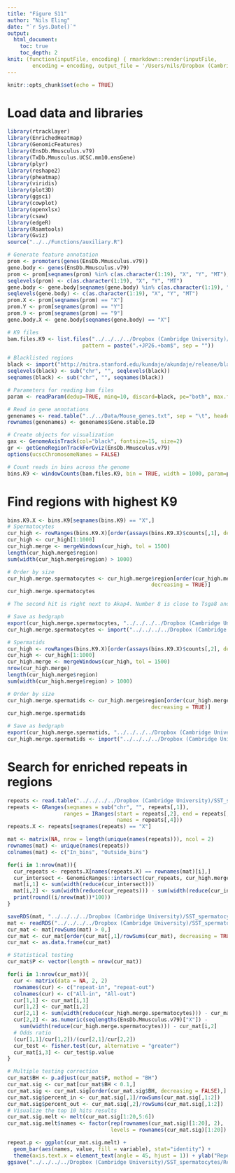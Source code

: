 ```yaml
---
title: "Figure S11"
author: "Nils Eling"
date: "`r Sys.Date()`"
output: 
  html_document:
    toc: true
    toc_depth: 2
knit: (function(inputFile, encoding) { rmarkdown::render(inputFile, 
        encoding = encoding, output_file = '/Users/nils/Dropbox (Cambridge University)/SST_spermatocytes/Analysis/Figures/Fig_S11.html') })
---
```


```r
knitr::opts_chunk$set(echo = TRUE)
```

# Load data and libraries

```r
library(rtracklayer)
library(EnrichedHeatmap)
library(GenomicFeatures)
library(EnsDb.Mmusculus.v79)
library(TxDb.Mmusculus.UCSC.mm10.ensGene)
library(plyr)
library(reshape2)
library(pheatmap)
library(viridis)
library(plot3D)
library(ggsci)
library(cowplot)
library(openxlsx)
library(csaw)
library(edgeR)
library(Rsamtools)
library(Gviz)
source("../../Functions/auxiliary.R")

# Generate feature annotation
prom <- promoters(genes(EnsDb.Mmusculus.v79))
gene.body <- genes(EnsDb.Mmusculus.v79)
prom <- prom[seqnames(prom) %in% c(as.character(1:19), "X", "Y", "MT"),]
seqlevels(prom) <- c(as.character(1:19), "X", "Y", "MT")
gene.body <- gene.body[seqnames(gene.body) %in% c(as.character(1:19), "X", "Y", "MT"),]
seqlevels(gene.body) <- c(as.character(1:19), "X", "Y", "MT")
prom.X <- prom[seqnames(prom) == "X"]
prom.Y <- prom[seqnames(prom) == "Y"]
prom.9 <- prom[seqnames(prom) == "9"]
gene.body.X <- gene.body[seqnames(gene.body) == "X"]

# K9 files
bam.files.K9 <- list.files("../../../../Dropbox (Cambridge University)/SST_spermatocytes/Analysis/CnR/bam/H3K9me3/", full.names = TRUE,
                        pattern = paste(".+JP26.+bam$", sep = ""))

# Blacklisted regions
black <- import("http://mitra.stanford.edu/kundaje/akundaje/release/blacklists/mm10-mouse/mm10.blacklist.bed.gz")
seqlevels(black) <- sub("chr", "", seqlevels(black))
seqnames(black) <- sub("chr", "", seqnames(black))

# Parameters for reading bam files
param <- readParam(dedup=TRUE, minq=10, discard=black, pe="both", max.frag=1000)

# Read in gene annotations
genenames <- read.table("../../Data/Mouse_genes.txt", sep = "\t", header = TRUE, stringsAsFactors = FALSE)
rownames(genenames) <- genenames$Gene.stable.ID

# Create objects for visualization
gax <- GenomeAxisTrack(col="black", fontsize=15, size=2)
gr <- getGeneRegionTrackForGviz(EnsDb.Mmusculus.v79)
options(ucscChromosomeNames = FALSE)

# Count reads in bins across the genome
bins.K9 <- windowCounts(bam.files.K9, bin = TRUE, width = 1000, param=param)
```

# Find regions with highest K9

```r
bins.K9.X <- bins.K9[seqnames(bins.K9) == "X",]
# Spermatocytes
cur_high <- rowRanges(bins.K9.X)[order(assays(bins.K9.X)$counts[,1], decreasing = TRUE)]
cur_high <- cur_high[1:1000]
cur_high.merge <- mergeWindows(cur_high, tol = 1500)
length(cur_high.merge$region)
sum(width(cur_high.merge$region) > 1000)

# Order by size
cur_high.merge.spermatocytes <- cur_high.merge$region[order(cur_high.merge$region@ranges@width, 
                                              decreasing = TRUE)]
cur_high.merge.spermatocytes

# The second hit is right next to Akap4. Number 8 is close to Tsga8 and on Dmd.

# Save as bedgraph
export(cur_high.merge.spermatocytes, "../../../../Dropbox (Cambridge University)/SST_spermatocytes/Revisions/Results/New_figures/Supplemental_figures/Fig_S11/Spermatocytes_1_highK9regions.bed")
cur_high.merge.spermatocytes <- import("../../../../Dropbox (Cambridge University)/SST_spermatocytes/Revisions/Results/New_figures/Supplemental_figures/Fig_S11/Spermatocytes_1_highK9regions.bed")

# Spermatids
cur_high <- rowRanges(bins.K9.X)[order(assays(bins.K9.X)$counts[,2], decreasing = TRUE)]
cur_high <- cur_high[1:1000]
cur_high.merge <- mergeWindows(cur_high, tol = 1500)
nrow(cur_high.merge)
length(cur_high.merge$region)
sum(width(cur_high.merge$region) > 1000)

# Order by size
cur_high.merge.spermatids <- cur_high.merge$region[order(cur_high.merge$region@ranges@width, 
                                              decreasing = TRUE)]
cur_high.merge.spermatids

# Save as bedgraph
export(cur_high.merge.spermatids, "../../../../Dropbox (Cambridge University)/SST_spermatocytes/Revisions/Results/New_figures/Supplemental_figures/Fig_S11/Spermatids_1_highK9regions.bed")
cur_high.merge.spermatids <- import("../../../../Dropbox (Cambridge University)/SST_spermatocytes/Revisions/Results/New_figures/Supplemental_figures/Fig_S11/Spermatids_1_highK9regions.bed")
```

# Search for enriched repeats in regions

```r
repeats <- read.table("../../../../Dropbox (Cambridge University)/SST_spermatocytes/Analysis/RepeatMasker_mm10/mm10_repeats.bed", sep = "\t")
repeats <- GRanges(seqnames = sub("chr", "", repeats[,1]),
                  ranges = IRanges(start = repeats[,2], end = repeats[,3], 
                                   names = repeats[,4]))
repeats.X <- repeats[seqnames(repeats) == "X"]

mat <- matrix(NA, nrow = length(unique(names(repeats))), ncol = 2)
rownames(mat) <- unique(names(repeats))
colnames(mat) <- c("In_bins", "Outside_bins")

for(i in 1:nrow(mat)){
  cur_repeats <- repeats.X[names(repeats.X) == rownames(mat)[i],]
  cur_intersect <- GenomicRanges::intersect(cur_repeats, cur_high.merge.spermatocytes)
  mat[i,1] <- sum(width(reduce(cur_intersect)))
  mat[i,2] <- sum(width(reduce(cur_repeats))) - sum(width(reduce(cur_intersect)))
  print(round((i/nrow(mat))*100))
}

saveRDS(mat, "../../../../Dropbox (Cambridge University)/SST_spermatocytes/Revisions/Results/New_figures/Supplemental_figures/Fig_S11/Repeat_fraction_in_bin.rds")
mat <- readRDS("../../../../Dropbox (Cambridge University)/SST_spermatocytes/Revisions/Results/New_figures/Supplemental_figures/Fig_S11/Repeat_fraction_in_bin.rds")
cur_mat <- mat[rowSums(mat) > 0,]
cur_mat <- cur_mat[order(cur_mat[,1]/rowSums(cur_mat), decreasing = TRUE), ]
cur_mat <- as.data.frame(cur_mat)

# Statistical testing
cur_mat$P <- vector(length = nrow(cur_mat))

for(i in 1:nrow(cur_mat)){
  cur <- matrix(data = NA, 2, 2)
  rownames(cur) <- c("repeat-in", "repeat-out")
  colnames(cur) <- c("All-in", "All-out")
  cur[1,1] <- cur_mat[i,1]
  cur[1,2] <- cur_mat[i,2]
  cur[2,1] <- sum(width(reduce(cur_high.merge.spermatocytes))) - cur_mat[i,1]
  cur[2,2] <- as.numeric(seqlengths(EnsDb.Mmusculus.v79)["X"]) - 
    sum(width(reduce(cur_high.merge.spermatocytes))) - cur_mat[i,2]
  # Odds ratio
  (cur[1,1]/cur[1,2])/(cur[2,1]/cur[2,2])
  cur_test <- fisher.test(cur, alternative = "greater") 
  cur_mat[i,3] <- cur_test$p.value
}

# Multiple testing correction
cur_mat$BH <- p.adjust(cur_mat$P, method = "BH")
cur_mat.sig <- cur_mat[cur_mat$BH < 0.1,]
cur_mat.sig <- cur_mat.sig[order(cur_mat.sig$BH, decreasing = FALSE),]
cur_mat.sig$percent_in <- cur_mat.sig[,1]/rowSums(cur_mat.sig[,1:2])
cur_mat.sig$percent_out <- cur_mat.sig[,2]/rowSums(cur_mat.sig[,1:2])
# Visualize the top 10 hits results
cur_mat.sig.melt <- melt(cur_mat.sig[1:20,5:6])
cur_mat.sig.melt$names <- factor(rep(rownames(cur_mat.sig)[1:20], 2), 
                                 levels = rownames(cur_mat.sig)[1:20])

repeat.p <- ggplot(cur_mat.sig.melt) + 
  geom_bar(aes(names, value, fill = variable), stat="identity") +
  theme(axis.text.x = element_text(angle = 45, hjust = 1)) + ylab("Repeat fraction") + xlab("")
ggsave("../../../../Dropbox (Cambridge University)/SST_spermatocytes/Revisions/Results/New_figures/Supplemental_figures/Fig_S11/repeat_enrichment.pdf", plot = repeat.p, width = 10, height = 5)
```
